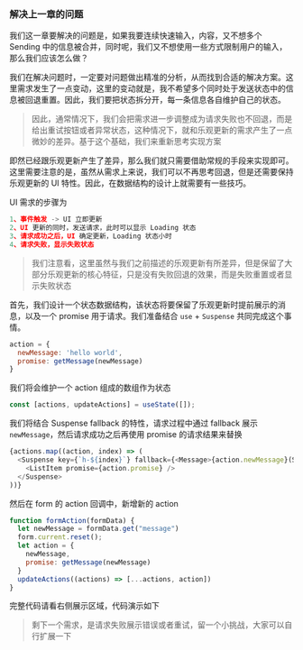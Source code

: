 

### **解决上一章的问题**

我们这一章要解决的问题是，如果我要连续快速输入，内容，又不想多个 Sending 中的信息被合并，同时呢，我们又不想使用一些方式限制用户的输入，那么我们应该怎么做？

我们在解决问题时，一定要对问题做出精准的分析，从而找到合适的解决方案。这里需求发生了一点变动，这里的变动就是，我不希望多个同时处于发送状态中的信息被回退重置。因此，我们要把状态拆分开，每一条信息各自维护自己的状态。

> 因此，通常情况下，我们会把需求进一步调整成为请求失败也不回退，而是给出重试按钮或者异常状态，这种情况下，就和乐观更新的需求产生了一点微妙的差异。基于这个基础，我们来重新思考实现方案

即然已经跟乐观更新产生了差异，那么我们就只需要借助常规的手段来实现即可。这里需要注意的是，虽然从需求上来说，我们可以不再思考回退，但是还需要保持乐观更新的 UI 特性。因此，在数据结构的设计上就需要有一些技巧。

UI 需求的步骤为

```javascript
1、事件触发 -> UI 立即更新
2、UI 更新的同时，发送请求，此时可以显示 Loading 状态
3、请求成功之后，UI 确定更新，Loading 状态小时
4、请求失败，显示失败状态
```

> 我们注意看，这里虽然与我们之前描述的乐观更新有所差异，但是保留了大部分乐观更新的核心特征，只是没有失败回退的效果，而是失败重置或者显示失败状态

首先，我们设计一个状态数据结构，该状态将要保留了乐观更新时提前展示的消息，以及一个 promise 用于请求。我们准备结合 `use` + `Suspense` 共同完成这个事情。

```javascript
action = {
  newMessage: 'hello world',
  promise: getMessage(newMessage)
}
```

我们将会维护一个 action 组成的数组作为状态

```javascript
const [actions, updateActions] = useState([]);
```

我们将结合 Suspense fallback 的特性，请求过程中通过 fallback 展示 `newMessage`，然后请求成功之后再使用 promise 的请求结果来替换

```javascript
{actions.map((action, index) => (
  <Suspense key={`h-${index}`} fallback={<Message>{action.newMessage}(Seding...)</Message>}>
    <ListItem promise={action.promise} />
  </Suspense>
))}
```

然后在 form 的 action 回调中，新增新的 action

```javascript
function formAction(formData) {
  let newMessage = formData.get("message")
  form.current.reset();
  let action = {
    newMessage,
    promise: getMessage(newMessage)
  }
  updateActions((actions) => [...actions, action])
}
```

完整代码请看右侧展示区域，代码演示如下

<Cardruntime>
  <MainCase />
</Cardruntime>

> 剩下一个需求，是请求失败展示错误或者重试，留一个小挑战，大家可以自行扩展一下

